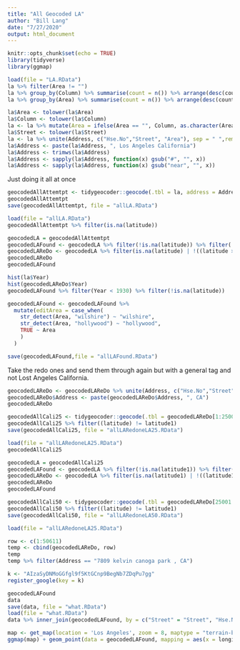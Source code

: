 ```yaml
---
title: "All Geocoded LA"
author: "Bill Lang"
date: "7/27/2020"
output: html_document
---
```


```r
knitr::opts_chunk$set(echo = TRUE)
library(tidyverse)
library(ggmap)
```


```r
load(file = "LA.RData")
la %>% filter(Area != "")
la %>% group_by(Column) %>% summarise(count = n()) %>% arrange(desc(count))
la %>% group_by(Area) %>% summarise(count = n()) %>% arrange(desc(count))
```


```r
la$Area <- tolower(la$Area)
la$Column <- tolower(la$Column)
la <- la %>% mutate(Area = ifelse(Area == "", Column, as.character(Area)))
la$Street <- tolower(la$Street)
la <- la %>% unite(Address, c("Hse.No","Street", "Area"), sep = " ",remove = FALSE)
la$Address <- paste(la$Address, ", Los Angeles California")
la$Address <- trimws(la$Address)
la$Address <- sapply(la$Address, function(x) gsub("#", "", x))
la$Address <- sapply(la$Address, function(x) gsub("near", "", x))
```

Just doing it all at once

```r
geocodedAllAttemtpt <- tidygeocoder::geocode(.tbl = la, address = Address, method = "osm", lat = latitude, long = longitude)
geocodedAllAttemtpt
save(geocodedAllAttemtpt, file = "allLA.RData")
```



```r
load(file = "allLA.RData")
geocodedAllAttemtpt %>% filter(is.na(latitude))
```


```r
geocodedLA = geocodedAllAttemtpt
geocodedLAFound <- geocodedLA %>% filter(!is.na(latitude)) %>% filter( ((latitude > 33 & latitude < 36) & (longitude > -120 & longitude < -116)) )
geocodedLAReDo <- geocodedLA %>% filter(is.na(latitude) | !((latitude > 33 & latitude < 36) & (longitude > -120 & longitude < -116)) )
geocodedLAReDo
geocodedLAFound
```

```r

hist(la$Year)
hist(geocodedLAReDo$Year)
geocodedLAFound %>% filter(Year < 1930) %>% filter(!is.na(latitude))

```


```r
geocodedLAFound <- geocodedLAFound %>%
  mutate(editArea = case_when(
    str_detect(Area, "wilshire") ~ "wilshire",
    str_detect(Area, "hollywood") ~ "hollywood",
    TRUE ~ Area
    )
  )

save(geocodedLAFound,file = "allLAFound.RData")
```





Take the redo ones and send them through again but with a general tag and not Lost Angeles California.

```r
geocodedLAReDo <- geocodedLAReDo %>% unite(Address, c("Hse.No","Street","Area"), sep = " ",remove = FALSE)
geocodedLAReDo$Address <- paste(geocodedLAReDo$Address, ", CA")
geocodedLAReDo
```


```r
geocodedAllCali25 <- tidygeocoder::geocode(.tbl = geocodedLAReDo[1:25000,], address = Address, method = "osm", lat = latitude, long = longitude)
geocodedAllCali25 %>% filter((latitude) != latitude1)
save(geocodedAllCali25, file = "allLARedoneLA25.RData")
```

```r
load(file = "allLARedoneLA25.RData")
geocodedAllCali25

geocodedLA = geocodedAllCali25
geocodedLAFound <- geocodedLA %>% filter(!is.na(latitude1)) %>% filter( ((latitude1 > 33 & latitude1 < 36) & (longitude1 > -120 & longitude1 < -116)) )
geocodedLAReDo <- geocodedLA %>% filter(is.na(latitude1) | !((latitude1 > 33 & latitude1 < 36) & (longitude1 > -120 & longitude1 < -116)) )
geocodedLAReDo
geocodedLAFound
```

```r
geocodedAllCali50 <- tidygeocoder::geocode(.tbl = geocodedLAReDo[25001:nrow(geocodedAllCali50),], address = Address, method = "osm", lat = latitude, long = longitude)
geocodedAllCali50 %>% filter((latitude) != latitude1)
save(geocodedAllCali50, file = "allLARedoneLA50.RData")
```



```r
load(file = "allLARedoneLA25.RData")

row <- c(1:50611) 
temp <- cbind(geocodedLAReDo, row)
temp
temp %>% filter(Address == "7809 kelvin canoga park , CA")
```















```r
k <- "AIzaSyDNMoGGfgl9f5KtGCnp9BegNb7ZDqPu7gg"
register_google(key = k)
```


```r
geocodedLAFound
data
save(data, file = "what.RData")
load(file = "what.RData")
data %>% inner_join(geocodedLAFound, by = c("Street" = "Street", "Hse.No" = "Hse.No", "Year" = "Year", "Date"= "Date", "Column" = "Column", "Month"= "Month","Price.type"= "Price.type","Total.rooms"="Total.rooms", "Type"="Type","Cross.Street"= "Cross.Street", "editArea"="editArea"), na_matches="never")
```


```r
map <- get_map(location = 'Los Angeles', zoom = 8, maptype = "terrain-background", source = 'google', color = 'color')
ggmap(map) + geom_point(data = geocodedLAFound, mapping = aes(x = longitude, y = latitude, color = factor(editArea)), size = 0.1) + theme(legend.position = "none")
```

